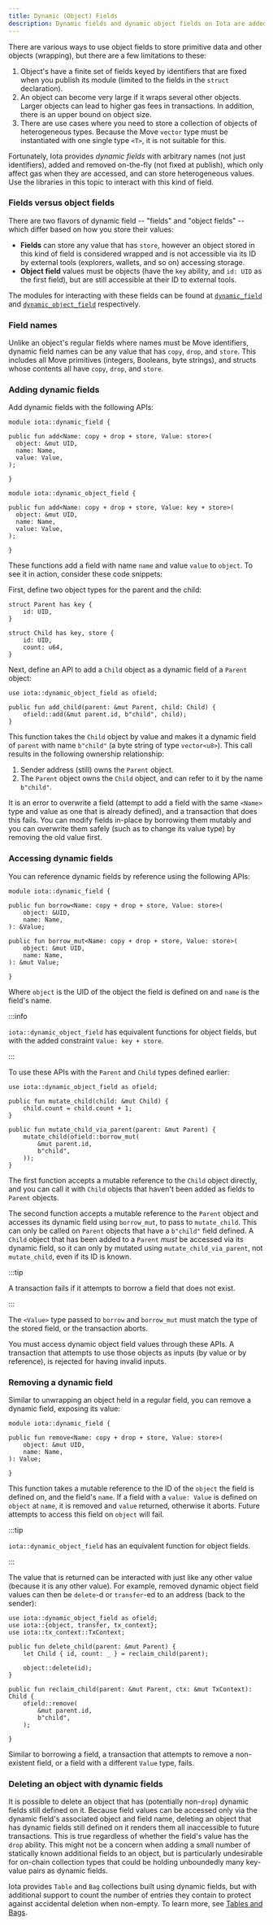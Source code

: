 ```yaml
---
title: Dynamic (Object) Fields
description: Dynamic fields and dynamic object fields on Iota are added and removed dynamically, affect gas only when accessed, and store heterogeneous values.
---
```


There are various ways to use object fields to store primitive data and other objects (wrapping), but there are a few limitations to these:

1. Object's have a finite set of fields keyed by identifiers that are fixed when you publish its module (limited to the fields in the `struct` declaration).
2. An object can become very large if it wraps several other objects. Larger objects can lead to higher gas fees in transactions. In addition, there is an upper bound on object size.
3. There are use cases where you need to store a collection of objects of heterogeneous types. Because the Move `vector` type must be instantiated with one single type `<T>`, it is not suitable for this.

Fortunately, Iota provides *dynamic fields* with arbitrary names (not just identifiers), added and removed on-the-fly (not fixed at publish), which only affect gas when they are accessed, and can store heterogeneous values. Use the libraries in this topic to interact with this kind of field.

### Fields versus object fields

There are two flavors of dynamic field -- "fields" and "object fields" -- which differ based on how you store their values:

- **Fields** can store any value that has `store`, however an object stored in this kind of field is considered wrapped and is not accessible via its ID by external tools (explorers, wallets, and so on) accessing storage.
- **Object field** values must be objects (have the `key` ability, and `id: UID` as the first field), but are still accessible at their ID to external tools.

The modules for interacting with these fields can be found at [`dynamic_field`](https://github.com/iotaledger/iota/tree/main/crates/iota-framework/packages/iota-framework/sources/dynamic_field.move) and [`dynamic_object_field`](https://github.com/iotaledger/iota/tree/main/crates/iota-framework/packages/iota-framework/sources/dynamic_object_field.move) respectively.

### Field names

Unlike an object's regular fields where names must be Move identifiers, dynamic field names can be any value that has `copy`, `drop`, and `store`. This includes all Move primitives (integers, Booleans, byte strings), and structs whose contents all have `copy`, `drop`, and `store`.

### Adding dynamic fields

Add dynamic fields with the following APIs:

```move
module iota::dynamic_field {

public fun add<Name: copy + drop + store, Value: store>(
  object: &mut UID,
  name: Name,
  value: Value,
);

}
```

```move
module iota::dynamic_object_field {

public fun add<Name: copy + drop + store, Value: key + store>(
  object: &mut UID,
  name: Name,
  value: Value,
);

}
```

These functions add a field with name `name` and value `value` to `object`. To see it in action, consider these code snippets:

First, define two object types for the parent and the child:

```move
struct Parent has key {
    id: UID,
}

struct Child has key, store {
    id: UID,
    count: u64,
}
```

Next, define an API to add a `Child` object as a dynamic field of a `Parent` object:

```move
use iota::dynamic_object_field as ofield;

public fun add_child(parent: &mut Parent, child: Child) {
    ofield::add(&mut parent.id, b"child", child);
}
```

This function takes the `Child` object by value and makes it a dynamic field of `parent` with name `b"child"` (a byte string of type `vector<u8>`). This call results in the following ownership relationship:

1. Sender address (still) owns the `Parent` object.
2. The `Parent` object owns the `Child` object, and can refer to it by the name `b"child"`.

It is an error to overwrite a field (attempt to add a field with the same `<Name>` type and value as one that is already defined), and a transaction that does this fails.  You can modify fields in-place by borrowing them mutably and you can overwrite them safely (such as to change its value type) by removing the old value first.

### Accessing dynamic fields

You can reference dynamic fields by reference using the following APIs:

```move
module iota::dynamic_field {

public fun borrow<Name: copy + drop + store, Value: store>(
    object: &UID,
    name: Name,
): &Value;

public fun borrow_mut<Name: copy + drop + store, Value: store>(
    object: &mut UID,
    name: Name,
): &mut Value;

}
```

Where `object` is the UID of the object the field is defined on and `name` is the field's name.

:::info

`iota::dynamic_object_field` has equivalent functions for object fields, but with the added constraint `Value: key + store`.

:::

To use these APIs with the `Parent` and `Child` types defined earlier:

```move
use iota::dynamic_object_field as ofield;

public fun mutate_child(child: &mut Child) {
    child.count = child.count + 1;
}

public fun mutate_child_via_parent(parent: &mut Parent) {
    mutate_child(ofield::borrow_mut(
        &mut parent.id,
        b"child",
    ));
}
```

The first function accepts a mutable reference to the `Child` object directly, and you can call it with `Child` objects that haven't been added as fields to `Parent` objects.

The second function accepts a mutable reference to the `Parent` object and accesses its dynamic field using `borrow_mut`, to pass to `mutate_child`. This can only be called on `Parent` objects that have a `b"child"` field defined. A `Child` object that has been added to a `Parent` *must* be accessed via its dynamic field, so it can only by mutated using `mutate_child_via_parent`, not `mutate_child`, even if its ID is known.

:::tip

A transaction fails if it attempts to borrow a field that does not exist.

:::

The `<Value>` type passed to `borrow` and `borrow_mut` must match the type of the stored field, or the transaction aborts.

You must access dynamic object field values through these APIs.  A transaction that attempts to use those objects as inputs (by value or by reference), is rejected for having invalid inputs.

### Removing a dynamic field

Similar to unwrapping an object held in a regular field, you can remove a dynamic field, exposing its value:

```move
module iota::dynamic_field {

public fun remove<Name: copy + drop + store, Value: store>(
    object: &mut UID,
    name: Name,
): Value;

}
```

This function takes a mutable reference to the ID of the `object` the field is defined on, and the field's `name`.  If a field with a `value: Value` is defined on `object` at `name`, it is removed and `value` returned, otherwise it aborts.  Future attempts to access this field on `object` will fail.

:::tip

`iota::dynamic_object_field` has an equivalent function for object fields.

:::

The value that is returned can be interacted with just like any other value (because it is any other value). For example, removed dynamic object field values can then be `delete`-d or `transfer`-ed to an address (back to the sender):

```move
use iota::dynamic_object_field as ofield;
use iota::{object, transfer, tx_context};
use iota::tx_context::TxContext;

public fun delete_child(parent: &mut Parent) {
    let Child { id, count: _ } = reclaim_child(parent);

    object::delete(id);
}

public fun reclaim_child(parent: &mut Parent, ctx: &mut TxContext): Child {
    ofield::remove(
        &mut parent.id,
        b"child",
    );

}
```

Similar to borrowing a field, a transaction that attempts to remove a non-existent field, or a field with a different `Value` type, fails.

### Deleting an object with dynamic fields

It is possible to delete an object that has (potentially non-`drop`) dynamic fields still defined on it. Because field values can be accessed only via the dynamic field's associated object and field name, deleting an object that has dynamic fields still defined on it renders them all inaccessible to future transactions. This is true regardless of whether the field's value has the `drop` ability. This might not be a concern when adding a small number of statically known additional fields to an object, but is particularly undesirable for on-chain collection types that could be holding unboundedly many key-value pairs as dynamic fields.

Iota provides `Table` and `Bag` collections built using dynamic fields, but with additional support to count the number of entries they contain to protect against accidental deletion when non-empty. To learn more, see [Tables and Bags](./dynamic-fields/tables-bags.mdx).

